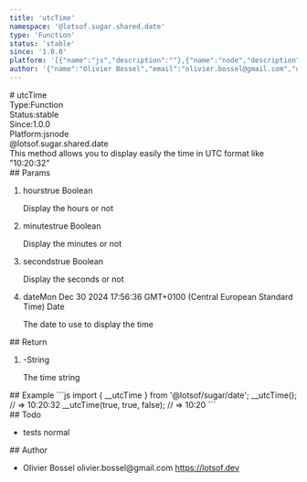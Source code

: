 ```yaml
---
title: 'utcTime'
namespace: '@lotsof.sugar.shared.date'
type: 'Function'
status: 'stable'
since: '1.0.0'
platform: '[{"name":"js","description":""},{"name":"node","description":""}]'
author: '{"name":"Olivier Bossel","email":"olivier.bossel@gmail.com","url":"https://lotsof.dev"}'
---
```

<div class="docmap-mdx">
# utcTime
<div class="_metas">
<div class="_type"><span class="_type-label">Type:</span><span class="_type-value">Function</span></div>
<div class="_status"><span class="_status-label">Status:</span><span class="_status-value -stable">stable</span></div>
<div class="_since"><span class="_since-label">Since:</span><span class="_since-value">1.0.0</span></div>
<div class="_platform"><span class="_platform-label">Platform:</span><span class="_platform-value -js">js</span><span class="_platform-value -node">node</span></div>
</div>
<div class="_namespace">@lotsof.sugar.shared.date</div>
<div class="_description typo-format typo-rhythm">
This method allows you to display easily the time in UTC format like &quot;10:20:32&quot;
</div>
<div class="_params">
## Params
<ol class="_list">
<li class="_item">
<span class="_name">hours</span><span class="_default">true</span> <span class="_type">Boolean</span>
<p class="_description">Display the hours or not</p>
</li>
<li class="_item">
<span class="_name">minutes</span><span class="_default">true</span> <span class="_type">Boolean</span>
<p class="_description">Display the minutes or not</p>
</li>
<li class="_item">
<span class="_name">seconds</span><span class="_default">true</span> <span class="_type">Boolean</span>
<p class="_description">Display the seconds or not</p>
</li>
<li class="_item">
<span class="_name">date</span><span class="_default">Mon Dec 30 2024 17&colon;56&colon;36 GMT&plus;0100 &lpar;Central European Standard Time&rpar;</span> <span class="_type">Date</span>
<p class="_description">The date to use to display the time</p>
</li>
</ol>
</div>
<div class="_return">
## Return
<ol class="_list">
<li class="_item">
<span class="_default">-</span><span class="_type">String</span>
<p class="_description">The time string</p>
</li>
</ol>
</div>
<div class="_examples">
## Example
```js
import { __utcTime } from '@lotsof/sugar/date';
__utcTime(); // => 10:20:32
__utcTime(true, true, false); // => 10:20
```
</div>
<div class="_todo">
## Todo
<ul class="_list">
<li class="_item">
<span class="_description">tests</span>
<span class="_priority -normal">normal</span>
</li>
</ul>
</div>
<div class="_author">
## Author
<ul class="_list">
<li class="_item">
<span class="_name">Olivier Bossel</span>
<span class="_email">olivier.bossel@gmail.com</span>
<a href="https://lotsof.dev" target="_blank" class="_url">https://lotsof.dev</a>
</li>
</ul>
</div>
</div>